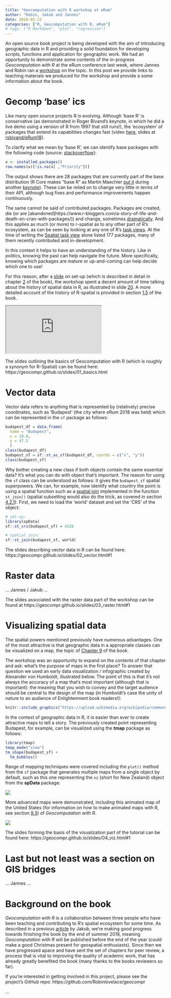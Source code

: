 ```yaml
---
title: "Geocomputation with R workshop at eRum"
author: "Robin, Jakub and Jannes"
date: 2018-05-22
categories: ["R, Geocomputation with R, eRum"]
# tags: ["R Markdown", "plot", "regression"]
---
```


An open source book project is being developed with the aim of introducing geographic data in R and providing a solid foundation for developing scripts, functions and application for geographic work.
We had an opportunity to demonstrate some contents of the in-progress *Geocomputation with R* at the eRum conference last week, where Jannes and Robin ran a [workshop](http://2018.erum.io/#talk-2-305) on the topic.
In this post we provide links to teaching materials we produced for the workshop and provide a some information about the book.

# Gecomp 'base' ics

Like many open source projects R is evolving.
Although 'base R' is conservative (as demonstrated in Roger Bivand's keynote, in which he did a live demo using a version of R from 1997 that still runs!), the 'ecosystem' of packages that extend its capabilities changes fast (video [here](https://www.youtube.com/watch?v=Luxllb_WAqY), slides at [rsbivand/eRum18](https://github.com/rsbivand/eRum18)).

To clarify what we mean by 'base R', we can identify base packages with the following code (source: [stackoverflow](https://stackoverflow.com/questions/9700799/difference-between-r-base-and-r-recommended-packages)):

```r
x <- installed.packages()
row.names(x)[!is.na(x[ ,"Priority"])]
```

The output shows there are 28 packages that are currently part of the base distribution (R Core makes "base R" as Martin Maechler [put it](http://stat.ethz.ch/~maechler/U/R/eRum_2018_ProgR-ALTREP.html#29) during another [keynote](http://stat.ethz.ch/~maechler/U/R/eRum_2018_ProgR-ALTREP.html#1)).
These can be relied on to change very little in terms of their API, although bug fixes and performance improvements happen continuously.

The same cannot be said of contributed packages.
Packages are created, die (or are 
[abandoned]https://www.r-bloggers.com/a-story-of-life-and-death-on-cran-with-packages/)) and change, sometimes [dramatically](https://github.com/ropensci/stplanr/issues/210).
And this applies as much (or more) to r-spatial as to any other part of R's ecosystem, as can be seen by looking at any one of R's [task views](https://github.com/ropensci/stplanr/issues/210).
At the time of writing the [Spatial task view](https://cran.r-project.org/web/views/Spatial.html) alone listed 177 packages, many of them recently contributed and in-development.  

In this context it helps to have an understanding of the history.
Like in politics, knowing the past can help navigate the future.
More specifically, knowing which packages are mature or up-and-coming can help decide which one to use!

For this reason, after a [slide](https://geocompr.github.io/slides/01_basics.html#2) on set-up (which is described in detail in chapter [2](http://geocompr.robinlovelace.net/spatial-class.html#prerequisites) of the book), the workshop spent a decent amount of time talking about the history of spatial data in R, as illustrated in slide [20](https://geocompr.github.io/slides/01_basics.html#53).
A more detailed account of the history of R-spatial is provided in section [1.5](http://geocompr.robinlovelace.net/intro.html#the-history-of-r-spatial) of the book.

<!-- Idea: if iframe fails, add a screenshot. -->

<iframe src="https://geocompr.github.io/slides/01_basics.html#1">
  <p>Your browser does not support iframes.</p>
</iframe>

The slides outlining the basics of Geocomputation with R (which is roughly a synonym for R-Spatial) can be found here: https://geocompr.github.io/slides/01_basics.html

# Vector data

Vector data refers to anything that is represented by (relatively) precise coordinates, such as 'Budapest' (the city where eRum 2018 was held) which can be represented in the `sf` package as follows:

```r
budapest_df = data.frame(
  name = "Budapest",
  x = 19.0,
  y = 47.5
  )
class(budapest_df)
budapest_sf = sf::st_as_sf(budapest_df, coords = c("x", "y"))
class(budapest_sf)
```

Why bother creating a new class if both objects contain the same essential data?
It's what you can do with object that's important.
The reason for using the `sf` class can be understood as follows: it gives the `budapest_sf` spatial superpowers.
We can, for example, now identify what country the point is using a spatial function such as a [spatial join](http://geocompr.robinlovelace.net/spatial-operations.html#spatial-joining) implemented in the function `st_join()` (spatial subsetting would also do the trick, as covered in section [4.2.1](http://geocompr.robinlovelace.net/spatial-operations.html#spatial-subsetting)).
First, we need to load the 'world' dataset and set the 'CRS' of the object:

```r
# set-up:
library(spData)
sf::st_crs(budapest_sf) = 4326

# spatial join:
sf::st_join(budapest_sf, world)
```

The slides describing vector data in R can be found here: https://geocompr.github.io/slides/02_vector.html#1

# Raster data

... Jannes / Jakub ...

The slides associated with the raster data part of the workshop can be found at https://geocompr.github.io/slides/03_raster.html#1

# Visualizing spatial data

The spatial powers mentioned previously have numerous advantages.
One of the most attractive is that geographic data in a appropriate classes can be visualized on a map, the topic of [Chapter 9](http://geocompr.robinlovelace.net/adv-map.html) of the book.

The workshop was an opportunity to expand on the contents of that chapter and ask:
what's the purpose of maps in the first place?
To answer that question we used an early data visualization / infographic created by Alexander von Humboldt, illustrated below.
The point of this is that it's not always the accuracy of a map that's most important (although that is important):
the meaning that you wish to convey and the target audience should be central to the design of the map (in Humboldt's case the unity of nature to an audience of Enlightenment book readers!):

```r
knitr::include_graphics("https://upload.wikimedia.org/wikipedia/commons/thumb/7/7e/Zentralbibliothek_Z%C3%BCrich_-_Ideen_zu_einer_Geographie_der_Pflanzen_nebst_einem_Naturgem%C3%A4lde_der_Tropenl%C3%A4nder_-_000012142.jpg/2560px-Zentralbibliothek_Z%C3%BCrich_-_Ideen_zu_einer_Geographie_der_Pflanzen_nebst_einem_Naturgem%C3%A4lde_der_Tropenl%C3%A4nder_-_000012142.jpg")
```

In the context of geographic data in R, it is easier than ever to create attractive maps to tell a story.
The previously created point representing Budapest, for example, can be visualized using the **tmap** package as follows:

```r
library(tmap)
tmap_mode("view")
tm_shape(budapest_sf) +
  tm_bubbles()
```

Range of mapping techniques were covered including the `plot()` method from the `sf` package that generates multiple maps from a single object by default, such as this one representing the `nz` (short for New Zealand) object from the **spData** package:

![](https://geocompr.github.io/slides/04_viz_files/figure-html/unnamed-chunk-7-1.png)

More advanced maps were demonstrated, including this animated map of the United States (for information on how to make animated maps with R, see section [9.3](http://geocompr.robinlovelace.net/adv-map.html#animated-maps)) of *Geocomputation with R*.

![](https://user-images.githubusercontent.com/1825120/38543030-5794b6f0-3c9b-11e8-9da9-10ec1f3ea726.gif)

The slides forming the basis of the visualization part of the tutorial can be found here: https://geocompr.github.io/slides/04_viz.html#1

# Last but not least was a section on GIS bridges

... Jannes ...


# Background on the book

*Geocomputation with R* is a collaboration between three people who have been teaching and contributing to R's spatial ecosystem for some time.
As described in a previous [article](https://nowosad.github.io/post/geocomputation-with-r-the-intermission/) by Jakub, we're making good progress towards finishing the book by the end of summer 2018, meaning *Geocomputation with R* will be published before the end of the year (could make a good Christmas present for geospatial enthusiasts).
Since then we have progressed apace and have sent the set of chapters for peer review, a process that is vital to improving the quality of academic work, that has already greatly benefited the book (many thanks to the books reviewers so far).

If you're interested in getting involved in this project, please see the project's GitHub repo: https://github.com/Robinlovelace/geocompr

...
